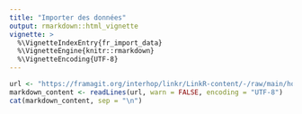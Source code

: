 ```yaml
---
title: "Importer des données"
output: rmarkdown::html_vignette
vignette: >
  %\VignetteIndexEntry{fr_import_data}
  %\VignetteEngine{knitr::rmarkdown}
  %\VignetteEncoding{UTF-8}
---
```


<html>
<style>
img {
  border-color: black;
}
</style>
<body>
```r
url <- "https://framagit.org/interhop/linkr/LinkR-content/-/raw/main/home/fr/tutorials/2024-01-21_tutorial_import_data.md"
markdown_content <- readLines(url, warn = FALSE, encoding = "UTF-8")
cat(markdown_content, sep = "\n")
```
</body>
</html>